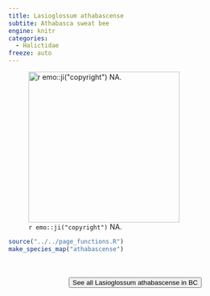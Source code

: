 ```yaml
---
title: Lasioglossum athabascense
subtite: Athabasca sweat bee
engine: knitr
categories:
  - Halictidae
freeze: auto
---
```

![`r emo::ji("copyright")` NA.](/files/no_bee.png){height=300}





```r
source("../../page_functions.R")
make_species_map("athabascense")
```
<br><br>
<center>


<a href="NA"><button type="button" class="btn btn-secondary">See all Lasioglossum athabascense in BC <i class="fa-solid fa-arrow-up-right-from-square"></i> </button></a>
</center>
